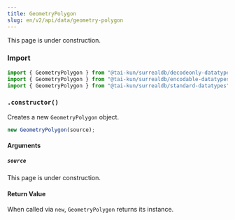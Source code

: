 ```yaml
---
title: GeometryPolygon
slug: en/v2/api/data/geometry-polygon
---
```



This page is under construction.

### Import

```ts
import { GeometryPolygon } from "@tai-kun/surrealdb/decodeonly-datatypes";
import { GeometryPolygon } from "@tai-kun/surrealdb/encodable-datatypes";
import { GeometryPolygon } from "@tai-kun/surrealdb/standard-datatypes";
```

### `.constructor()`

Creates a new `GeometryPolygon` object.

```ts
new GeometryPolygon(source);
```

#### Arguments

##### `source`

This page is under construction.

#### Return Value

When called via `new`, `GeometryPolygon` returns its instance.
